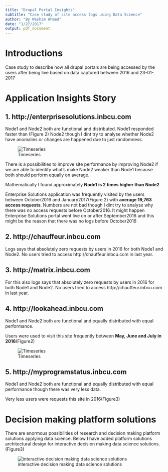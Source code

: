 ```yaml
---
title: "Drupal Portal Insights"
subtitle: "Case study of site access logs using Data Science"
author: "By Washim Ahmed"
date: "1/27/2017"
output: pdf_document
---
```


# Introductions
Case study to describe how all drupal portals are being accessed by the users after being live based on data captured between 2016 and 23-01-2017

# Application Insights Story
## 1. http://enterprisesolutions.inbcu.com
Node1 and Node2 both are functional and distributed. Node1 responded faster than (Figure 2) Node2 though I dint try to analyse whether Node2 have anomalies or changes are happened due to just randomness.

![Timeseries](~/portal_analysis/plot.png)

There is a possibilities to improve site performance by improving Node2 if we are able to identify what’s make Node2 weaker than Node1 because both should perform equally on average.

Mathematically I found approximately **Node1 is 2 times higher than Node2**

Enterprise Solutions application was frequently visited by the users between October2016 and January2017(Figure 2) with **average 19,763 access requests**. Numbers are not bad though I dint try to analyse why there was no access requests before October2016. It might happen Enterprise Solutions portal went live on or after September2016 and this might be the reason that there was no logs before October2016

## 2. http://chauffeur.inbcu.com
Logs says that absolutely zero requests by users in 2016 for both Node1 and Node2. No users tried to access http://chauffeur.inbcu.com in last year.

## 3. http://matrix.inbcu.com
For this also logs says that absolutely zero requests by users in 2016 for both Node1 and Node2. No users tried to access http://chauffeur.inbcu.com in last year.

## 4. http://lookahead.inbcu.com
Node1 and Node2 both are functional and equally distributed with equal performance.

Users were used to visit this site frequently between **May, June and July in 2016**(Figure2)

![Timeseries](~/portal_analysis/lookahead.png)

## 5. http://myprogramstatus.inbcu.com
Node1 and Node2 both are functional and equally distributed with equal performance though there was very less data.

Very less users were requests this site in 2016(Figure3)

# Decision making platform solutions
There are enormous possibilities of research and decision making platform solutions applying data science. Below I have added platform solutions architectural design for interactive decision making data science solutions.(Figure3)

![interactive decision making data science solutions](~/portal_analysis/solutions.png)










